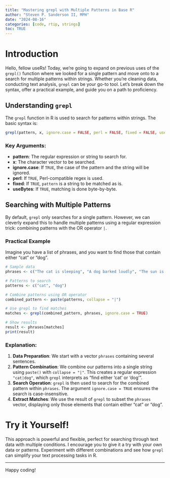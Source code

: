 ```yaml
---
title: "Mastering grepl with Multiple Patterns in Base R"
author: "Steven P. Sanderson II, MPH"
date: "2024-08-16"
categories: [code, rtip, strings]
toc: TRUE
---
```


# Introduction

Hello, fellow useRs! Today, we're going to expand on previous uses of the `grepl()` function where we looked for a single pattern and move onto to a search for multiple patterns within strings. Whether you're cleaning data, conducting text analysis, `grepl` can be your go-to tool. Let’s break down the syntax, offer a practical example, and guide you on a path to proficiency.

## Understanding `grepl`

The `grepl` function in R is used to search for patterns within strings. The basic syntax is:

```r
grepl(pattern, x, ignore.case = FALSE, perl = FALSE, fixed = FALSE, useBytes = FALSE)
```

### Key Arguments:

-   **pattern**: The regular expression or string to search for.
-   **x**: The character vector to be searched.
-   **ignore.case**: If `TRUE`, the case of the pattern and the string will be ignored.
-   **perl**: If `TRUE`, Perl-compatible regex is used.
-   **fixed**: If `TRUE`, `pattern` is a string to be matched as is.
-   **useBytes**: If `TRUE`, matching is done byte-by-byte.

## Searching with Multiple Patterns

By default, `grepl` only searches for a single pattern. However, we can cleverly expand this to handle multiple patterns using a regular expression trick: combining patterns with the OR operator `|`.

### Practical Example

Imagine you have a list of phrases, and you want to find those that contain either "cat" or "dog".

```r
# Sample data
phrases <- c("The cat is sleeping", "A dog barked loudly", "The sun is shining", "Cats and dogs are pets", "Birds are chirping")

# Patterns to search
patterns <- c("cat", "dog")

# Combine patterns using OR operator
combined_pattern <- paste(patterns, collapse = "|")

# Use grepl to find matches
matches <- grepl(combined_pattern, phrases, ignore.case = TRUE)

# Show results
result <- phrases[matches]
print(result)
```

### Explanation:

1.    **Data Preparation**: We start with a vector `phrases` containing several sentences.
2.    **Pattern Combination**: We combine our patterns into a single string using `paste()` with `collapse = "|"`. This creates a regular expression `"cat|dog"`, which `grepl` interprets as "find either 'cat' or 'dog'".
3.    **Search Operation**: `grepl` is then used to search for the combined pattern within `phrases`. The argument `ignore.case = TRUE` ensures the search is case-insensitive.
4.    **Extract Matches**: We use the result of `grepl` to subset the `phrases` vector, displaying only those elements that contain either "cat" or "dog".

# Try it Yourself!

This approach is powerful and flexible, perfect for searching through text data with multiple conditions. I encourage you to give it a try with your own data or patterns. Experiment with different combinations and see how `grepl` can simplify your text processing tasks in R. 

---

Happy coding!

```{=html}
<script src="https://giscus.app/client.js"
        data-repo="spsanderson/steveondata"
        data-repo-id="R_kgDOIIxnLw"
        data-category="Comments"
        data-category-id="DIC_kwDOIIxnL84ChTk8"
        data-mapping="url"
        data-strict="0"
        data-reactions-enabled="1"
        data-emit-metadata="0"
        data-input-position="top"
        data-theme="dark"
        data-lang="en"
        data-loading="lazy"
        crossorigin="anonymous"
        async>
</script>
```
